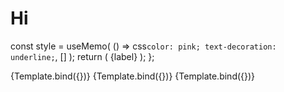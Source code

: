 
<Meta title="MDX/Checkbox" />

# Hi

  const style = useMemo(
    () =>
      css`
        color: pink;
        text-decoration: underline;
      `,
    []
  );
  return (
    <a className={style} aria-checked={checked}>
      {label}
    </a>
  );
};

<Canvas>
  <Story
    name="Unchecked"
    args={{
      label: "Unchecked",
    }}
  >
    {Template.bind({})}
  </Story>
</Canvas>

<Canvas>
  <Story
    name="Checked"
    args={{
      label: "Unchecked",
      checked: true,
    }}
  >
    {Template.bind({})}
  </Story>
</Canvas>

<Canvas>
  <Story
    name="Secondary"
    args={{
      label: "Secondary",
      checked: true,
      appearance: "secondary",
    }}
  >
    {Template.bind({})}
  </Story>
</Canvas>

